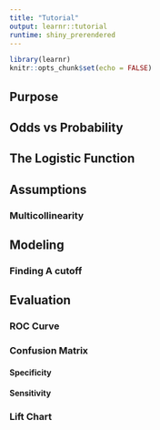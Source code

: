 ```yaml
---
title: "Tutorial"
output: learnr::tutorial
runtime: shiny_prerendered
---
```


```r
library(learnr)
knitr::opts_chunk$set(echo = FALSE)
```


## Purpose

## Odds vs Probability

## The Logistic Function

## Assumptions

### Multicollinearity

## Modeling

### Finding A cutoff

## Evaluation

### ROC Curve

### Confusion Matrix

#### Specificity
#### Sensitivity

### Lift Chart



